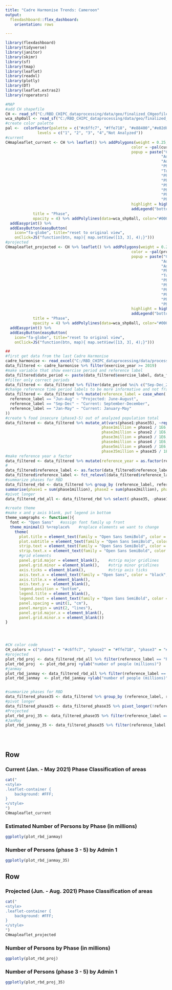 ```yaml
---
title: "Cadre Harmonise Trends: Cameroon"
output: 
  flexdashboard::flex_dashboard:
    orientation: rows

---
```


```r
library(flexdashboard)
library(tidyverse)
library(janitor)
library(skimr)
library(sf)
library(tmap)
library(leaflet)
library(readxl)
library(plotly)
library(DT)
library(leaflet.extras2)
library(roperators)

#MAP
#add CH shapefile
CH <- read_sf("C:/RBD_CHIPC_dataprocessing/data/geo/finalized_CHgeofiles/wca_CH_mar2021.gpkg") %>% filter(adm0_name == "Cameroon")
wca_shp0all <- read_sf("C:/RBD_CHIPC_dataprocessing/data/geo/finalized_CHgeofiles/wca_shp0all.gpkg") %>% filter(admin0Name == "Cameroon")
#create color palette
pal <-  colorFactor(palette = c("#c6ffc7", "#ffe718", "#e88400","#e02d00","#E1E1E1"), 
              levels = c("1", "2", "3", "4","Not Analyzed"))
#current
CHmapleaflet_current <- CH %>% leaflet() %>% addPolygons(weight = 0.25, fillOpacity = 0.75,
                                                       color = ~pal(currentmar2021_phase_class),
                                                       popup = paste("Country:", CH$adm0_name, "<br>",
                                                                    "Admin1:", CH$adm1_name, "<br>",
                                                                    "Admin2:", CH$adm2_name, "<br>",
                                                                    "Phase:", CH$currentmar2021_phase_class, "<br>",
                                                                    "Total Population:", CH$currentmar2021_population, "<br>",
                                                                    "Phase 1 Population:", CH$currentmar2021_phase1, "<br>",
                                                                    "Phase 2 Population:", CH$currentmar2021_phase2, "<br>",
                                                                    "Phase 3 Population:", CH$currentmar2021_phase3, "<br>",
                                                                    "Phase 4 Population:", CH$currentmar2021_phase4, "<br>",
                                                                    "Phase 5 Population:", CH$currentmar2021_phase5, "<br>",
                                                                    "Phase 3-5 Population:", CH$currentmar2021_phase35, "<br>"),
                                                       highlight = highlightOptions(weight = 3, color = "black", bringToFront = FALSE)) %>% 
                                                       addLegend("bottomleft", pal = pal, values = ~currentmar2021_phase_class,
            title = "Phase",
            opacity = 4) %>% addPolylines(data=wca_shp0all, color="#000000", weight=2.5) %>%
  addEasyprint() %>% 
  addEasyButton(easyButton(
    icon="fa-globe", title="reset to original view",
    onClick=JS("function(btn, map){ map.setView([13, 3], 4);}")))
#projected
CHmapleaflet_projected <- CH %>% leaflet() %>% addPolygons(weight = 0.25, fillOpacity = 0.75,
                                                       color = ~pal(projectedmar2021_phase_class),
                                                       popup = paste("Country:", CH$adm0_name, "<br>",
                                                                    "Admin1:", CH$adm1_name, "<br>",
                                                                    "Admin2:", CH$adm2_name, "<br>",
                                                                    "Phase:", CH$projectedmar2021_phase_class, "<br>",
                                                                    "Total Population:", CH$projectedmar2021_population, "<br>",
                                                                    "Phase 1 Population:", CH$projectedmar2021_phase1, "<br>",
                                                                    "Phase 2 Population:", CH$projectedmar2021_phase2, "<br>",
                                                                    "Phase 3 Population:", CH$projectedmar2021_phase3, "<br>",
                                                                    "Phase 4 Population:", CH$projectedmar2021_phase4, "<br>",
                                                                    "Phase 5 Population:", CH$projectedmar2021_phase5, "<br>",
                                                                    "Phase 3-5 Population:", CH$projectedmar2021_phase35, "<br>"),
                                                       highlight = highlightOptions(weight = 3, color = "black", bringToFront = F)) %>% 
                                                       addLegend("bottomleft", pal = pal, values = ~projectedmar2021_phase_class,
            title = "Phase",
            opacity = 4) %>% addPolylines(data=wca_shp0all, color="#000000", weight=2.5) %>%
  addEasyprint() %>% 
  addEasyButton(easyButton(
    icon="fa-globe", title="reset to original view",
    onClick=JS("function(btn, map){ map.setView([13, 3], 4);}")))

##
#first get data from the last Cadre Harmonise
cadre_harmonise <- read_excel("C:/RBD_CHIPC_dataprocessing/data/processed/cadre_harmonise_caf_ipc.xlsx") %>% filter(adm0_name == "Cameroon")
data_filtered <- cadre_harmonise %>% filter(exercise_year >= 2019) 
#make variable that show exercise period and reference label
data_filtered$date_period <- paste(data_filtered$exercise_label, data_filtered$exercise_year, data_filtered$reference_label, data_filtered$reference_year, sep = "_", collapse = NULL)
#filter only correct periods
data_filtered <- data_filtered %>% filter(date_period %ni% c("Sep-Dec_2019_Jun-Aug_2020","Sep-Dec_2020_Jun-Aug_2021"))
#change reference time period labels to be more informative and not franglais
data_filtered <- data_filtered %>% mutate(reference_label = case_when(
  reference_label == "Jun-Aug" ~ "Projected: June-August",
  reference_label == "Sep-Dec" ~ "Current: September-December",
  reference_label == "Jan-May" ~ "Current: January-May"
))
#create % food insecure (phase3-5) out of analyzed population total
data_filtered <- data_filtered %>% mutate_at(vars(phase1:phase35), ~replace_na(., 0)) %>% mutate(perc35 = round((phase35 / population)*100,1),
                                          phase1million = phase1 / 1E6,
                                          phase2million = phase2 / 1E6,
                                          phase3million = phase3 / 1E6,
                                          phase4million = phase4 / 1E6,
                                          phase5million = phase5 / 1E6,
                                          phase35million = phase35 / 1E6) 
#make reference year a factor
data_filtered <- data_filtered %>% mutate(reference_year = as.factor(reference_year))
#
data_filtered$reference_label <- as.factor(data_filtered$reference_label)
data_filtered$reference_label <- fct_relevel(data_filtered$reference_label, "Current: January-May", "Projected: June-August", "Current: September-December")
#summarize phases for RBD 
data_filtered_rbd <- data_filtered %>% group_by (reference_label, reference_year) %>% 
summarise(phase1 = sum(phase1million), phase2 = sum(phase2million), phase3 = sum(phase3million), phase4 = sum(phase4million), phase5 = sum(phase5million), phase35 = sum(phase35million)) %>% ungroup()
#pivot longer
data_filtered_rbd_all <- data_filtered_rbd %>% select(-phase35, -phase1) %>% pivot_longer(!reference_label:reference_year, names_to = "phase", values_to = "millions")

#create theme
#make x and y axis blank, put legend in bottom
theme_vamgraphs <- function(){ 
  font <- "Open Sans"   #assign font family up front
  theme_minimal() %+replace%    #replace elements we want to change
    theme(
      plot.title = element_text(family = "Open Sans SemiBold", color = "black", hjust = 0.5, size = 18, margin=margin(0,0,5,0)),
      plot.subtitle = element_text(family = "Open Sans SemiBold", color = "black", hjust = 0.5, size = 12, margin=margin(0,0,30,0)),
      strip.text = element_text(family = "Open Sans SemiBold", color = "black",  size = 10, margin=margin(0,0,30,0)),
      strip.text.x = element_text(family = "Open Sans SemiBold", color = "black",  size = 10, margin=margin(0,0,30,0)),
      #grid elements
      panel.grid.major = element_blank(),    #strip major gridlines
      panel.grid.minor = element_blank(),    #strip minor gridlines
      axis.ticks = element_blank(),          #strip axis ticks
      axis.text.x = element_text(family = "Open Sans", color = "black", size = 8, angle = 90),
      axis.title.x = element_blank(),
      axis.text.y =  element_blank(),
      legend.position = "bottom",
      legend.title = element_blank(),
      legend.text = element_text(family = "Open Sans SemiBold", color = "black", size = 8),
      panel.spacing = unit(1, "cm"),
      panel.margin = unit(2, "lines"),
      panel.grid.major.x = element_blank(),
      panel.grid.minor.x = element_blank())
}




#CH color code
CH_colors = c("phase1" = "#c6ffc7", "phase2" = "#ffe718", "phase3" = "#e88400", "phase4" = "#e02d00", "phase5" = "#5e0803")
#projected
plot_rbd_proj <- data_filtered_rbd_all %>% filter(reference_label == "Projected: June-August") %>% ggplot(aes(x = reference_year, y = millions, fill = phase)) +geom_bar(stat = "identity") +scale_fill_manual(values = CH_colors) +theme_vamgraphs() 
plot_rbd_proj  <- plot_rbd_proj +ylab("number of people (millions)")  
#janmay
plot_rbd_janmay <- data_filtered_rbd_all %>% filter(reference_label == "Current: January-May") %>% ggplot(aes(x = reference_year, y = millions, fill = phase)) +geom_bar(stat = "identity")  +scale_fill_manual(values = CH_colors) +theme_vamgraphs()  
plot_rbd_janmay  <- plot_rbd_janmay +ylab("number of people (millions)")  


#summarize phases for RBD 
data_filtered_phase35 <- data_filtered %>% group_by (reference_label, reference_year, adm0_name, adm1_name) %>% summarise(phase35 = sum(phase35)) %>% ungroup()
#pivot longer
data_filtered_phase35 <- data_filtered_phase35 %>% pivot_longer(!reference_label:adm1_name, names_to = "phase", values_to = "phase35")
#Projected
plot_rbd_proj_35 <- data_filtered_phase35 %>% filter(reference_label == "Projected: June-August") %>% ggplot(aes(x = reference_year, y = phase35, group = adm1_name, color=adm1_name)) +geom_line() +theme_vamgraphs()  
#JanMay
plot_rbd_janmay_35 <- data_filtered_phase35 %>% filter(reference_label == "Current: January-May") %>% ggplot(aes(x = reference_year, y = phase35, group = adm1_name, color=adm1_name)) +geom_line() +theme_vamgraphs()  





```


Row
-------------------------------------
    
### Current (Jan. - May 2021) Phase Classification of areas
    

```r
cat("
<style>
.leaflet-container {
    background: #FFF;
}
</style>
")
CHmapleaflet_current
```
 
### Estimated Number of Persons by Phase (in millions)
    
```r
ggplotly(plot_rbd_janmay)
``` 

### Number of Persons (phase 3 - 5) by Admin 1
    
```r
ggplotly(plot_rbd_janmay_35)
``` 

Row
-------------------------------------
    
### Projected (Jun. - Aug. 2021) Phase Classification of areas
    

```r
cat("
<style>
.leaflet-container {
    background: #FFF;
}
</style>
")
CHmapleaflet_projected
```
    
### Number of Persons by Phase (in millions)

```r
ggplotly(plot_rbd_proj)
```

### Number of Persons (phase 3 - 5) by Admin 1 

```r
ggplotly(plot_rbd_proj_35)
```
